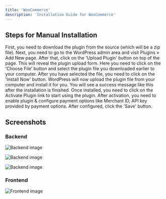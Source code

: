 ```yaml
---
title: 'WooCommerce'
description: 'Installation Guide for WooCommerce'
---
```


## **Steps for Manual Installation**

<Steps>
  <Step>
    First, you need to download the plugin from the source (which will be a zip file).
    Next, you need to go to the WordPress admin area and visit Plugins
    » Add New page.
  </Step>

  <Step>
    After that, click on the 'Upload Plugin' button on top of the page.
  </Step>

  <Step>
    This will reveal the plugin upload form. Here you need to click on the 'Choose File' button and select the plugin file you downloaded earlier to your computer.
  </Step>

  <Step>
    After you have selected the file, you need to click on the 'Install Now' button.
  </Step>

  <Step>
    WordPress will now upload the plugin file from your computer and install it for you. You will see a success message like this after the installation is finished.
  </Step>

  <Step>
    Once installed, you need to click on the Activate Plugin link to start using the plugin.
  </Step>

  <Step>
    After activation, you need to enable plugin & configure payment options like Merchant ID, API key provided by payment options.
  </Step>

  <Step>
    After configured, click the 'Save' button.
  </Step>
</Steps>

## **Screenshots**

### Backend

![Backend image](/images/plugins/plugins-woo-01.png)

![Backend image](/images/plugins/plugins-woo-02.png)

![Backend image](/images/plugins/plugins-woo-03.png)

### Frontend

![Frontend image](/images/plugins/plugins-woo-04.png)